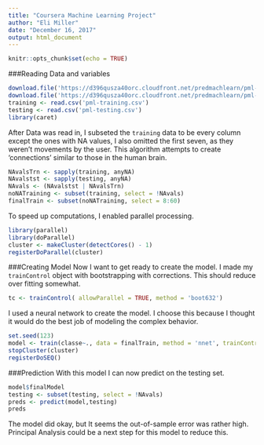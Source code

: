 ---
title: "Coursera Machine Learning Project"
author: "Eli Miller"
date: "December 16, 2017"
output: html_document
---

```{r setup, include=FALSE}
knitr::opts_chunk$set(echo = TRUE)
```

###Reading Data and variables
```{r, echo=FALSE, message=FALSE}
download.file('https://d396qusza40orc.cloudfront.net/predmachlearn/pml-training.csv', 'pml-training.csv')
download.file('https://d396qusza40orc.cloudfront.net/predmachlearn/pml-testing.csv', 'pml-testing.csv')
training <- read.csv('pml-training.csv')
testing <- read.csv('pml-testing.csv')
library(caret)
```
After Data was read in, I subseted the `training` data to be every column except the ones with NA values, I also omitted the first seven, as they weren't movements by the user. This algorithm attempts to create 'connections' similar to those in the human brain.
```{r}
NAvalsTrn <- sapply(training, anyNA)
NAvalstst <- sapply(testing, anyNA)
NAvals <- (NAvalstst | NAvalsTrn)
noNATraining <- subset(training, select = !NAvals)
finalTrain <- subset(noNATraining, select = 8:60)
```
To speed up computations, I enabled parallel processing.
```{r}
library(parallel)
library(doParallel)
cluster <- makeCluster(detectCores() - 1)
registerDoParallel(cluster)
```
###Creating Model
Now I want to get ready to create the model. I made my `trainControl` object with bootstrapping with corrections. This should reduce over fitting somewhat.
```{r}
tc <- trainControl( allowParallel = TRUE, method = 'boot632')
```
I used a neural network to create the model. I choose this because I thought it would do the best job of modeling the complex behavior.
```{r cashe = TRUE, message=FALSE}
set.seed(123)
model <- train(classe~., data = finalTrain, method = 'nnet', trainControl = tc)
stopCluster(cluster)
registerDoSEQ()
```
###Prediction
With this model I can now predict on the testing set.
```{r}
model$finalModel
testing <- subset(testing, select = !NAvals)
preds <- predict(model,testing)
preds
```
The model did okay, but It seems the out-of-sample error was rather high. Principal 
Analysis could be a next step for this model to reduce this.
